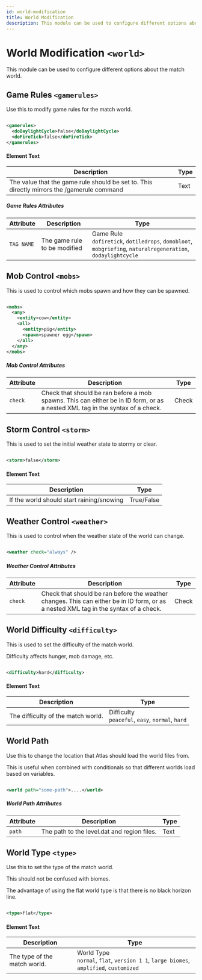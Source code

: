 ```yaml
---
id: world-modification
title: World Modification
description: This module can be used to configure different options about the match world.
---
```


# World Modification `<world>`

This module can be used to configure different options about the match world.

## Game Rules `<gamerules>`

Use this to modify game rules for the match world.

```xml

<gamerules>
  <doDaylightCycle>false</doDaylightCycle>
  <doFireTick>false</doFireTick>
</gamerules>

```

#### Element Text

| Description | Type |
| --- | --- |
| The value that the game rule should be set to. This directly mirrors the /gamerule command | <span class="badge badge--primary">Text</span> |

##### Game Rules Attributes

| Attribute | Description | Type |
| --- | --- | --- |
| `TAG NAME` | The game rule to be modified | <span class="badge badge--primary">Game Rule</span><br />`dofiretick`, `dotiledrops`, `domobloot`, `mobgriefing`, `naturalregeneration`, `dodaylightcycle` |

## Mob Control `<mobs>`

This is used to control which mobs spawn and how they can be spawned.

```xml

<mobs>
  <any>
    <entity>cow</entity>
    <all>
      <entity>pig</entity>
      <spawn>spawner egg</spawn>
    </all>
  </any>
</mobs>

```

##### Mob Control Attributes

| Attribute | Description | Type |
| --- | --- | --- |
| `check` | Check that should be ran before a mob spawns. This can either be in ID form, or as a nested XML tag in the syntax of a check. | <span class="badge badge--primary">Check</span> |

## Storm Control `<storm>`

This is used to set the initial weather state to stormy or clear.

```xml

<storm>false</storm>

```

#### Element Text

| Description | Type |
| --- | --- |
| If the world should start raining/snowing | <span class="badge badge--primary">True/False</span> |

## Weather Control `<weather>`

This is used to control when the weather state of the world can change.

```xml

<weather check="always" />

```

##### Weather Control Attributes

| Attribute | Description | Type |
| --- | --- | --- |
| `check` | Check that should be ran before the weather changes. This can either be in ID form, or as a nested XML tag in the syntax of a check. | <span class="badge badge--primary">Check</span> |

## World Difficulty `<difficulty>`

This is used to set the difficulty of the match world.

Difficulty affects hunger, mob damage, etc.

```xml

<difficulty>hard</difficulty>

```

#### Element Text

| Description | Type |
| --- | --- |
| The difficulty of the match world. | <span class="badge badge--primary">Difficulty</span><br />`peaceful`, `easy`, `normal`, `hard` |

## World Path

Use this to change the location that Atlas should load the world files from.

This is useful when combined with conditionals so that different worlds load based on variables.

```xml

<world path="some-path">....</world>

```

##### World Path Attributes

| Attribute | Description | Type |
| --- | --- | --- |
| `path` | The path to the level.dat and region files. | <span class="badge badge--primary">Text</span> |

## World Type `<type>`

Use this to set the type of the match world.

This should not be confused with biomes.

The advantage of using the flat world type is that there is no black horizon line.

```xml

<type>flat</type>

```

#### Element Text

| Description | Type |
| --- | --- |
| The type of the match world. | <span class="badge badge--primary">World Type</span><br />`normal`, `flat`, `version 1 1`, `large biomes`, `amplified`, `customized` |

